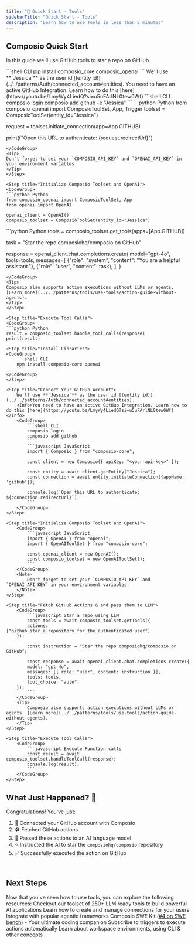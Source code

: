 ```yaml
---
title: "🚀 Quick Start - Tools"
sidebarTitle: "Quick Start - Tools"
description: "Learn how to use Tools in less than 5 minutes"
---
```


## Composio Quick Start
In this guide we'll use GitHub tools to star a repo on GitHub.

<Tabs>
<Tab title="Python">
<Steps>

<Step title="Install Libraries">
<CodeGroup>
```shell CLI
pip install composio_core composio_openai
```
</CodeGroup>

</Step>

<Step title="Connect Your GitHub Account">
We'll use **`Jessica`** as the user id [(entity id)](../../patterns/Auth/connected_account#entities).
<Info>You need to have an active GitHub Integration. Learn how to do this [here](https://youtu.be/LmyWy4LiedQ?si=u5uFArlNL0tew0Wf)</Info>
<CodeGroup>
```shell CLI
composio login 
composio add github -e "Jessica"
```
```python Python
from composio_openai import ComposioToolSet, App, Trigger
toolset = ComposioToolSet(entity_id="Jessica")

request = toolset.initiate_connection(app=App.GITHUB)

print(f"Open this URL to authenticate: {request.redirectUrl}")
```
</CodeGroup>
<Tip>
Don't forget to set your `COMPOSIO_API_KEY` and `OPENAI_API_KEY` in your environment variables.
</Tip>
</Step>

<Step title="Initialize Composio Toolset and OpenAI">
<CodeGroup>
```python Python
from composio_openai import ComposioToolSet, App
from openai import OpenAI

openai_client = OpenAI()
composio_toolset = ComposioToolSet(entity_id="Jessica")
```
</CodeGroup>
</Step>

<Step title="Fetch Github Actions, and pass them to LLM">
<CodeGroup>
```python Python
tools = composio_toolset.get_tools(apps=[App.GITHUB])

task = "Star the repo composiohq/composio on GitHub"

response = openai_client.chat.completions.create(
    model="gpt-4o",
    tools=tools,
    messages=[
        {"role": "system", "content": "You are a helpful assistant."},
        {"role": "user", "content": task},
    ],
)
```
</CodeGroup>
<Tip>
Composio also supports action executions without LLMs or agents. [Learn more](../../patterns/tools/use-tools/action-guide-without-agents).
</Tip>
</Step>

<Step title="Execute Tool Calls">
<CodeGroup>
```python Python
result = composio_toolset.handle_tool_calls(response)
print(result)
```
</CodeGroup>
</Step>

</Steps>

</Tab>
<Tab title="Javascript">
<Steps>

    <Step title="Install Libraries">
    <CodeGroup>
        ```shell CLI
        npm install composio-core openai
        ```
    </CodeGroup>
    </Step>

    <Step title="Connect Your GitHub Account">
        We'll use **`Jessica`** as the user id [(entity id)](../../patterns/Auth/connected_account#entities).
        <Info>You need to have an active GitHub Integration. Learn how to do this [here](https://youtu.be/LmyWy4LiedQ?si=u5uFArlNL0tew0Wf)</Info>
        <CodeGroup>
            ```shell CLI
            composio login
            composio add github
            ```
            ```javascript JavaScript
            import { Composio } from "composio-core";

            const client = new Composio({ apiKey: "<your-api-key>" });

            const entity = await client.getEntity("Jessica");
            const connection = await entity.initiateConnection({appName: 'github'});

            console.log(`Open this URL to authenticate: ${connection.redirectUrl}`);
            ```
        </CodeGroup>
    </Step>

    <Step title="Initialize Composio Toolset and OpenAI">
        <CodeGroup>
            ```javascript JavaScript
            import { OpenAI } from "openai";
            import { OpenAIToolSet } from "composio-core";

            const openai_client = new OpenAI();
            const composio_toolset = new OpenAIToolSet();
            ```
        </CodeGroup>
        <Note>
            Don't forget to set your `COMPOSIO_API_KEY` and `OPENAI_API_KEY` in your environment variables.
        </Note>
    </Step>

    <Step title="Fetch GitHub Actions & and pass them to LLM">
        <CodeGroup>
            ```javascript Star a repo using LLM
            const tools = await composio_toolset.getTools({
            actions: ["github_star_a_repository_for_the_authenticated_user"]
        });

            const instruction = "Star the repo composiohq/composio on GitHub";

            const response = await openai_client.chat.completions.create({
            model: "gpt-4o",
            messages: [{ role: "user", content: instruction }],
            tools: tools,
            tool_choice: "auto",
        });
            ```
        </CodeGroup>
        <Tip>
            Composio also supports action executions without LLMs or agents. [Learn more](../../patterns/tools/use-tools/action-guide-without-agents).
        </Tip>
    </Step>

    <Step title="Execute Tool Calls">
        <CodeGroup>
            ```javascript Execute Function calls
            const result = await composio_toolset.handleToolCall(response);
            console.log(result);
            ```
        </CodeGroup>
    </Step>

</Steps>

</Tab>
</Tabs>


## What Just Happened? 🎉

Congratulations! You've just:

1. 🔐 Connected your GitHub account with Composio
2. 🛠 Fetched GitHub actions 
3. 🧠 Passed these actions to an AI language model
4. ⭐ Instructed the AI to star the `composiohq/composio` repository
5. ✅ Successfully executed the action on GitHub

<br/>

## Next Steps
Now that you've seen how to use tools, you can explore the following resources:
<CardGroup cols={2}>
<Card title="Tools" href="../../patterns/tools/what-are-tools">
Checkout our toolset of 250+ LLM ready tools to build powerful AI applications
</Card>
<Card title="Connections" href="patterns/Auth/connected_account">
Learn how to create and manage connections for your users
</Card>
<Card title="Compatible Agentic Frameworks" href="/framework/autogen">
Integrate with popular agentic frameworks
</Card>
<Card title="Kits" href="../../swekit/introduction">
Composio SWE Kit ([#4 on SWE bench](https://www.swebench.com)) - Your ultimate coding companion
</Card>
<Card title="Triggers" href="/patterns/triggers/triggers">
Subscribe to triggers to execute actions automatically
</Card>
<Card title="Other Concepts" href="../../introduction/foundations/components/workspace">
Learn about workspace environments, using CLI & other concepts
</Card>
</CardGroup>

